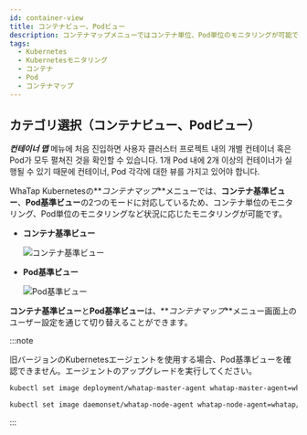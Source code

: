 ```yaml
---
id: container-view
title: コンテナビュー、Podビュー
description: コンテナマップメニューではコンテナ単位、Pod単位のモニタリングが可能です。
tags:
  - Kubernetes
  - Kubernetesモニタリング
  - コンテナ
  - Pod
  - コンテナマップ
---
```


## カテゴリ選択（コンテナビュー、Podビュー）

**_컨테이너 맵_** 메뉴에 처음 진입하면 사용자 클러스터 프로젝트 내의 개별 컨테이너 혹은 Pod가 모두 펼쳐진 것을 확인할 수 있습니다. 1개 Pod 내에 2개 이상의 컨테이너가 실행될 수 있기 때문에 컨테이너, Pod 각각에 대한 뷰를 가지고 있어야 합니다.

WhaTap Kubernetesの**_コンテナマップ_**メニューでは、**コンテナ基準ビュー**、**Pod基準ビュー**の2つのモードに対応しているため、コンテナ単位のモニタリング、Pod単位のモニタリングなど状況に応じたモニタリングが可能です。

-   **コンテナ基準ビュー**

    ![コンテナ基準ビュー](https://img.whatap.io/media/images/whatap_kubernetes_container_map_container_category.png)

-   **Pod基準ビュー**

    ![Pod基準ビュー](https://img.whatap.io/media/images/whatap_kubernetes_container_map_pod_category.png)

**コンテナ基準ビュー**と**Pod基準ビュー**は、**_コンテナマップ_**メニュー画面上のユーザー設定を通じて切り替えることができます。

:::note

旧バージョンのKubernetesエージェントを使用する場合、Pod基準ビューを確認できません。エージェントのアップグレードを実行してください。

```bash title='Master'
kubectl set image deployment/whatap-master-agent whatap-master-agent=whatap/kube_mon:{エージェントバージョン} -n whatap-monitoring
```

```bash title='Node'
kubectl set image daemonset/whatap-node-agent whatap-node-agent=whatap/kube_mon:{エージェントバージョン} -n whatap-monitoring
```

:::
